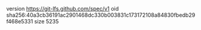 version https://git-lfs.github.com/spec/v1
oid sha256:40a3cb36191ac2901468dc330b003831c173172108a84830fbedb29f468e5331
size 5235
